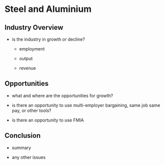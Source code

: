 # Steel and Aluminium

## Industry Overview

-   is the industry in growth or decline?

    -   employment

    -   output

    -   revenue

## Opportunities

-   what and where are the opportunities for growth?

-   is there an opportunity to use multi-employer bargaining, same job same pay, or other tools?

-   is there an opportunity to use FMIA

## Conclusion

-   summary

-   any other issues
